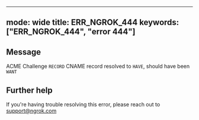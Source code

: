 
---
mode: wide
title: ERR_NGROK_444
keywords: ["ERR_NGROK_444", "error 444"]
---

## Message
ACME Challenge `RECORD` CNAME record resolved to `HAVE`, should have been `WANT`




## Further help
If you're having trouble resolving this error, please reach out to [support@ngrok.com](mailto:support@ngrok.com?subject=Help%20with%20ERR_NGROK_444)

